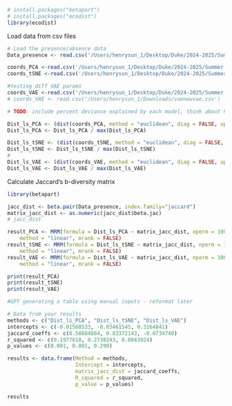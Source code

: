 ```r
# install.packages("betapart")
# install.packages("ecodist")
library(ecodist)
```

Load data from csv files
```r
# Load the presence/absence data
Data_presence <- read.csv('/Users/henrysun_1/Desktop/Duke/2024-2025/Summer 2024/fishics/dim-reduction/presence_absence_data.csv')

coords_PCA <-read.csv('/Users/henrysun_1/Desktop/Duke/2024-2025/Summer 2024/fishics/dim-reduction/pca_latent_space.csv')
coords_tSNE <-read.csv('/Users/henrysun_1/Desktop/Duke/2024-2025/Summer 2024/fishics/dim-reduction/tsne_latent_space.csv')

#testing diff VAE params
coords_VAE <-read.csv('/Users/henrysun_1/Desktop/Duke/2024-2025/Summer 2024/fishics/dim-reduction/vae_latent_space_info.csv')
# coords_VAE <- read.csv('/Users/henrysun_1/Downloads/vaenewvae.csv')

```


```r

# TODO: include percent deviance explained by each model, think about how to test parameter sensitivity

Dist_ls_PCA <- (dist(coords_PCA, method = "euclidean", diag = FALSE, upper = TRUE, p = 2))
Dist_ls_PCA <- Dist_ls_PCA / max(Dist_ls_PCA)

Dist_ls_tSNE <- (dist(coords_tSNE, method = "euclidean", diag = FALSE, upper = TRUE, p = 2))
Dist_ls_tSNE <- Dist_ls_tSNE / max(Dist_ls_tSNE)
# 
Dist_ls_VAE <- (dist(coords_VAE, method = "euclidean", diag = FALSE, upper = TRUE, p = 2))
Dist_ls_VAE <- Dist_ls_VAE / max(Dist_ls_VAE)

```


Calculate Jaccard's b-diversity matrix

```r
library(betapart)

jacc_dist <- beta.pair(Data_presence, index.family="jaccard")
matrix_jacc_dist <- as.numeric(jacc_dist$beta.jac)
# jacc_dist

```


```r
result_PCA <- MRM(formula = Dist_ls_PCA ~ matrix_jacc_dist, nperm = 1000,
    method = "linear", mrank = FALSE)
result_tSNE <- MRM(formula = Dist_ls_tSNE ~ matrix_jacc_dist, nperm = 1000,
    method = "linear", mrank = FALSE)
result_VAE <- MRM(formula = Dist_ls_VAE ~ matrix_jacc_dist, nperm = 1000,
    method = "linear", mrank = FALSE)

print(result_PCA)
print(result_tSNE)
print(result_VAE)
```

```r
#GPT generating a table using manual inputs - reformat later

# Data from your results
methods <- c("Dist_ls_PCA", "Dist_ls_tSNE", "Dist_ls_VAE")
intercepts <- c(-0.01568533, -0.03461545, 0.3164841)
jaccard_coeffs <- c(0.58884884, 0.83372143, -0.0734740)
r_squared <- c(0.1977618, 0.2738243, 0.0043924)
p_values <- c(0.001, 0.001, 0.290)

results <- data.frame(Method = methods,
                      Intercept = intercepts,
                      matrix_jacc_dist = jaccard_coeffs,
                      R_squared = r_squared,
                      p_value = p_values)

results

```

